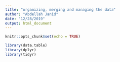 ```yaml
---
title: "organizing, merging and managing the data"
author: "Abdellah Janid"
date: "12/28/2019"
output: html_document
---
```


```r
knitr::opts_chunk$set(echo = TRUE)
```
```r

library(data.table)
library(dplyr)
library(tidyr)
```

